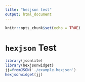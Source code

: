 ```yaml
---
title: "hesjson test"
output: html_document
---
```


```r
knitr::opts_chunk$set(echo = TRUE)
```

# `hexjson` Test

```r
library(jsonlite)
library(hexjsonwidget)
jj=fromJSON('./example.hexjson')
hexjsonwidget(jj)
```

